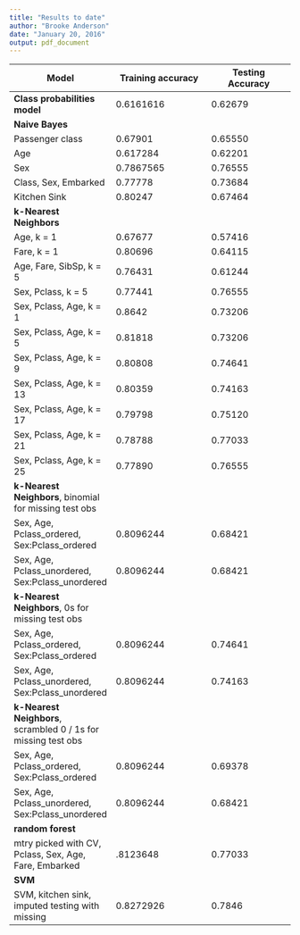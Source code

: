 ```yaml
---
title: "Results to date"
author: "Brooke Anderson"
date: "January 20, 2016"
output: pdf_document
---
```


Model     | Training accuracy | Testing Accuracy
----------|-------------------|-----------------
**Class probabilities model** | 0.6161616 | 0.62679
**Naive Bayes** |   |    
Passenger class | 0.67901 | 0.65550
Age | 0.617284 | 0.62201
Sex | 0.7867565 | 0.76555
Class, Sex, Embarked | 0.77778 | 0.73684
Kitchen Sink | 0.80247 | 0.67464
**k-Nearest Neighbors** | | 
Age, k = 1 | 0.67677 | 0.57416 
Fare, k = 1 | 0.80696 | 0.64115
Age, Fare, SibSp, k = 5 | 0.76431 | 0.61244
Sex, Pclass, k = 5 | 0.77441 | 0.76555
Sex, Pclass, Age, k = 1 | 0.8642 | 0.73206
Sex, Pclass, Age, k = 5 | 0.81818 | 0.73206
Sex, Pclass, Age, k = 9 | 0.80808 | 0.74641
Sex, Pclass, Age, k = 13 | 0.80359 | 0.74163
Sex, Pclass, Age, k = 17 | 0.79798 | 0.75120
Sex, Pclass, Age, k = 21 | 0.78788 | 0.77033
Sex, Pclass, Age, k = 25 | 0.77890| 0.76555
**k-Nearest Neighbors**, binomial for missing test obs | | 
Sex, Age, Pclass_ordered, Sex:Pclass_ordered | 0.8096244  | 0.68421
Sex, Age, Pclass_unordered, Sex:Pclass_unordered | 0.8096244  | 0.68421
**k-Nearest Neighbors**, 0s for missing test obs | | 
Sex, Age, Pclass_ordered, Sex:Pclass_ordered | 0.8096244 | 0.74641
Sex, Age, Pclass_unordered, Sex:Pclass_unordered | 0.8096244 | 0.74163
**k-Nearest Neighbors**, scrambled 0 / 1s for missing test obs | | 
Sex, Age, Pclass_ordered, Sex:Pclass_ordered | 0.8096244 | 0.69378
Sex, Age, Pclass_unordered, Sex:Pclass_unordered | 0.8096244 | 0.68421
**random forest** | |
mtry picked with CV, Pclass, Sex, Age, Fare, Embarked | .8123648 | 0.77033
**SVM** | | 
SVM, kitchen sink, imputed testing with missing | 0.8272926  |  0.7846